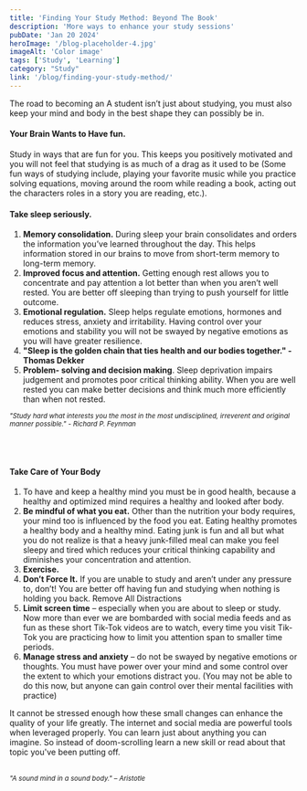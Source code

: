 ```yaml
---
title: 'Finding Your Study Method: Beyond The Book'
description: 'More ways to enhance your study sessions'
pubDate: 'Jan 20 2024'
heroImage: '/blog-placeholder-4.jpg'
imageAlt: 'Color image'
tags: ['Study', 'Learning']
category: "Study"
link: '/blog/finding-your-study-method/'
---
```


The road to becoming an A student isn’t just about studying, you must also keep your mind and body in the best shape they can possibly be in.
#### Your Brain Wants to Have fun.
Study in ways that are fun for you. This keeps you positively motivated and you will not feel that studying is as much of a drag as it used to be (Some fun ways of studying include, playing your favorite music while you practice
solving equations, moving around the room while reading a book, acting out the characters roles
in a story you are reading, etc.).
#### Take sleep seriously.
1. __Memory consolidation.__
During sleep your brain consolidates and orders the information you’ve learned throughout the day. This helps information stored in our brains to move from short-term memory to long-term memory.
2. __Improved focus and attention.__
Getting enough rest allows you to concentrate and pay attention a lot better than when you
aren’t well rested. You are better off sleeping than trying to push yourself for little outcome.
3. __Emotional regulation.__
Sleep helps regulate emotions, hormones and reduces stress, anxiety and irritability. Having
control over your emotions and stability you will not be swayed by negative emotions as you will
have greater resilience.
4. __"Sleep is the golden chain that ties health and our bodies together." - Thomas Dekker__
5. __Problem- solving and decision making__.
Sleep deprivation impairs judgement and promotes poor critical thinking ability. When you are
well rested you can make better decisions and think much more efficiently than when not
rested.

<p><i><small>"Study hard what interests you the most in the most undisciplined, irreverent and original manner
possible." - Richard P. Feynman</small></i></p><br></br>

#### Take Care of Your Body
1. To have and keep a healthy mind you must be in good health, because a healthy and optimized
mind requires a healthy and looked after body.
2. __Be mindful of what you eat.__
Other than the nutrition your body requires, your mind too is influenced by the food you eat.
Eating healthy promotes a healthy body and a healthy mind. Eating junk is fun and all but what
you do not realize is that a heavy junk-filled meal can make you feel sleepy and tired which
reduces your critical thinking capability and diminishes your concentration and attention.
3. __Exercise.__
4. __Don’t Force It.__ If you are unable to study and aren’t under any pressure to, don’t! You are better off having fun
and studying when nothing is holding you back.
Remove All Distractions
5. __Limit screen time__ – especially when you are about to sleep or study. Now more than ever we are bombarded with social media feeds and as fun as these short Tik-Tok videos are to watch, every time you visit Tik-Tok you are practicing how to limit you attention span to smaller time periods.
6. __Manage stress and anxiety__ – do not be swayed by negative emotions or thoughts. You must
have power over your mind and some control over the extent to which your emotions distract
you. (You may not be able to do this now, but anyone can gain control over their mental
facilities with practice)

It cannot be stressed enough how these small changes can enhance the quality of your life greatly. The internet and social media are powerful tools when leveraged properly. You can learn just about anything you can imagine. So instead of doom-scrolling learn a new skill or read about that topic you've been putting off.
<br></br>
<p><i><small>"A sound mind in a sound body." – Aristotle</small></i></p>
